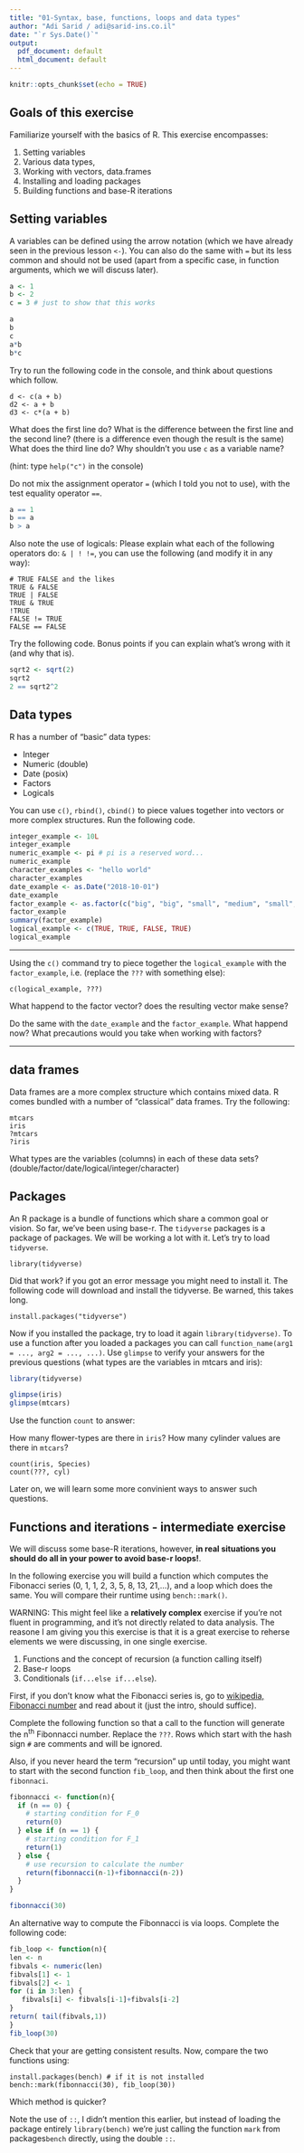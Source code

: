 ```yaml
---
title: "01-Syntax, base, functions, loops and data types"
author: "Adi Sarid / adi@sarid-ins.co.il"
date: "`r Sys.Date()`"
output:
  pdf_document: default
  html_document: default
---
```


```r
knitr::opts_chunk$set(echo = TRUE)
```

## Goals of this exercise

Familiarize yourself with the basics of R. This exercise encompasses:

   1. Setting variables
   2. Various data types, 
   3. Working with vectors, data.frames
   4. Installing and loading packages
   5. Building functions and base-R iterations



## Setting variables

A variables can be defined using the arrow notation (which we have already seen in the previous lesson `<-`). You can also do the same with `=` but its less common and should not be used (apart from a specific case, in function arguments, which we will discuss later).

```r
a <- 1
b <- 2
c = 3 # just to show that this works

a
b
c
a*b
b*c

```

Try to run the following code in the console, and think about questions which follow.
```
d <- c(a + b)
d2 <- a + b
d3 <- c*(a + b)
```

What does the first line do? 
What is the difference between the first line and the second line? (there is a difference even though the result is the same)
What does the third line do?
Why shouldn't you use `c` as a variable name?

(hint: type `help("c")` in the console)


Do not mix the assignment operator `=` (which I told you not to use), with the test equality operator `==`.

```r

a == 1
b == a
b > a

```

Also note the use of logicals:
Please explain what each of the following operators do: `& | ! !=`, you can use the following (and modify it in any way):

```
# TRUE FALSE and the likes
TRUE & FALSE
TRUE | FALSE
TRUE & TRUE
!TRUE
FALSE != TRUE
FALSE == FALSE
```

Try the following code. Bonus points if you can explain what's wrong with it (and why that is).

```r

sqrt2 <- sqrt(2)
sqrt2
2 == sqrt2^2

```

## Data types

R has a number of "basic" data types:

   * Integer
   * Numeric (double)
   * Date (posix)
   * Factors
   * Logicals

You can use `c()`, `rbind()`, `cbind()` to piece values together into vectors or more complex structures.
Run the following code.

```r
integer_example <- 10L
integer_example
numeric_example <- pi # pi is a reserved word...
numeric_example
character_examples <- "hello world"
character_examples
date_example <- as.Date("2018-10-01")
date_example
factor_example <- as.factor(c("big", "big", "small", "medium", "small", "big", "bigger"))
factor_example
summary(factor_example)
logical_example <- c(TRUE, TRUE, FALSE, TRUE)
logical_example
```


***

Using the `c()` command try to piece together the `logical_example` with the `factor_example`, i.e. (replace the `???` with something else):

```
c(logical_example, ???)
```
What happend to the factor vector? does the resulting vector make sense?

Do the same with the `date_example` and the `factor_example`. What happend now? What precautions would you take when working with factors?

***

## data frames

Data frames are a more complex structure which contains mixed data. R comes bundled with a number of "classical" data frames. Try the following:

```
mtcars
iris
?mtcars
?iris
```

What types are the variables (columns) in each of these data sets? (double/factor/date/logical/integer/character)

## Packages

An R package is a bundle of functions which share a common goal or vision. So far, we've been using base-r. The `tidyverse` packages is a package of packages. We will be working a lot with it. Let's try to load `tidyverse`.

```
library(tidyverse)
```

Did that work? if you got an error message you might need to install it. The following code will download and install the tidyverse. Be warned, this takes long.

```
install.packages("tidyverse")
```

Now if you installed the package, try to load it again `library(tidyverse)`. To use a function after you loaded a packages you can call `function_name(arg1 = ..., arg2 = ..., ...)`. Use `glimpse` to verify your answers for the previous questions (what types are the variables in mtcars and iris):

```r
library(tidyverse)

glimpse(iris)
glimpse(mtcars)

```

Use the function `count` to answer:

How many flower-types are there in `iris`?
How many cylinder values are there in `mtcars`?

```
count(iris, Species)
count(???, cyl)

```

Later on, we will learn some more convinient ways to answer such questions.


## Functions and iterations - intermediate exercise

We will discuss some base-R iterations, however, **in real situations you should do all in your power to avoid base-r loops!**.

In the following exercise you will build a function which computes the Fibonacci series (0, 1, 1, 2, 3, 5, 8, 13, 21,...), and a loop which does the same. You will compare their runtime using `bench::mark()`.

WARNING:
This might feel like a **relatively complex** exercise if you're not fluent in programming, and it's not directly related to data analysis. The reasone I am giving you this exercise is that it is a great exercise to reherse elements we were discussing, in one single exercise.
   
   1. Functions and the concept of recursion (a function calling itself)
   2. Base-r loops
   3. Conditionals (`if...else if...else`).

First, if you don't know what the Fibonacci series is, go to [wikipedia, Fibonacci number](https://en.wikipedia.org/wiki/Fibonacci_number) and read about it (just the intro, should suffice).

Complete the following function so that a call to the function will generate the n^th^ Fibonnacci number. Replace the `???`.
Rows which start with the hash sign `#` are comments and will be ignored.

Also, if you never heard the term "recursion" up until today, you might want to start with the second function `fib_loop`, and then think about the first one `fibonnaci`.

``` r
fibonnacci <- function(n){
  if (n == 0) {
    # starting condition for F_0 
    return(0)
  } else if (n == 1) {
    # starting condition for F_1
    return(1)
  } else {
    # use recursion to calculate the number
    return(fibonnacci(n-1)+fibonnacci(n-2))
  }
}

fibonnacci(30)

```

An alternative way to compute the Fibonnacci is via loops. Complete the following code:

``` r
fib_loop <- function(n){
len <- n
fibvals <- numeric(len)
fibvals[1] <- 1
fibvals[2] <- 1
for (i in 3:len) { 
   fibvals[i] <- fibvals[i-1]+fibvals[i-2]
} 
return( tail(fibvals,1))
}
fib_loop(30)

```

Check that your are getting consistent results. Now, compare the two functions using:

```
install.packages(bench) # if it is not installed
bench::mark(fibonnacci(30), fib_loop(30))
```

Which method is quicker?

Note the use of `::`, I didn't mention this earlier, but instead of loading the package entirely `library(bench)` we're just calling the function `mark` from packages`bench` directly, using the double `::`.